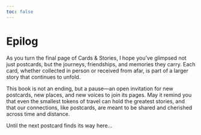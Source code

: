 ```yaml
---
toc: false
---
```


# Epilog {.unnumbered}

As you turn the final page of Cards & Stories, I hope you’ve glimpsed not just postcards, but the journeys, friendships, and memories they carry. Each card, whether collected in person or received from afar, is part of a larger story that continues to unfold.

This book is not an ending, but a pause—an open invitation for new postcards, new places, and new voices to join its pages. May it remind you that even the smallest tokens of travel can hold the greatest stories, and that our connections, like postcards, are meant to be shared and cherished across time and distance.

Until the next postcard finds its way here…